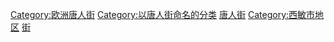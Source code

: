 [[Category:欧洲唐人街|Category:欧洲唐人街]]
[[Category:以唐人街命名的分类|Category:以唐人街命名的分类]]
[[Category:倫敦地區|唐人街]]
[[Category:西敏市地区|Category:西敏市地区]]
[[Category:在英国的中国人|街]]